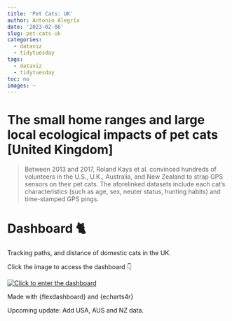 ```yaml
---
title: 'Pet Cats: UK'
author: Antonio Alegría
date: '2023-02-06'
slug: pet-cats-uk
categories:
  - dataviz
  - tidytuesday
tags:
  - dataviz
  - tidytuesday
toc: no
images: ~
---
```


# The small home ranges and large local ecological impacts of pet cats [United Kingdom]


> Between 2013 and 2017, Roland Kays et al. convinced hundreds of volunteers in the U.S., U.K., Australia, and New Zealand to strap GPS sensors on their pet cats. The aforelinked datasets include each cat’s characteristics (such as age, sex, neuter status, hunting habits) and time-stamped GPS pings.


# Dashboard 🐈

Tracking paths, and distance of domestic cats in the UK.

Click the image to access the dashboard 👇

[![Click to enter the dashboard](images/img-pet-cats.png)](https://antonioalegria.io/pet_cats_uk_tracking)

Made with {flexdashboard} and {echarts4r}

Upcoming update: Add USA, AUS and NZ data.